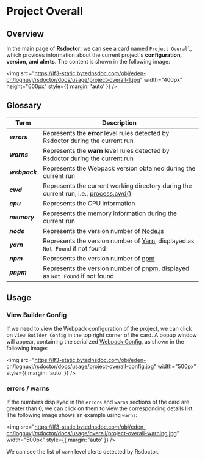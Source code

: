 # Project Overall

## Overview

In the main page of **Rsdoctor**, we can see a card named `Project Overall`, which provides information about the current project's **configuration, version, and alerts**. The content is shown in the following image:

<img
  src="https://lf3-static.bytednsdoc.com/obj/eden-cn/lognuvj/rsdoctor/docs/usage/project-overall-1.jpg"
  width="400px"
  height="600px"
  style={{ margin: 'auto' }}
/>

## Glossary

| Term                  | Description                                                                                                                                                   |
| --------------------- | ------------------------------------------------------------------------------------------------------------------------------------------------------------- |
| <b><i>errors</i></b>  | Represents the **error** level rules detected by Rsdoctor during the current run                                                                              |
| <b><i>warns</i></b>   | Represents the **warn** level rules detected by Rsdoctor during the current run                                                                               |
| <b><i>webpack</i></b> | Represents the Webpack version obtained during the current run                                                                                                |
| <b><i>cwd</i></b>     | Represents the current working directory during the current run, i.e., [process.cwd()](https://nodejs.org/dist/latest-v18.x/docs/api/process.html#processcwd) |
| <b><i>cpu</i></b>     | Represents the CPU information                                                                                                                                |
| <b><i>memory</i></b>  | Represents the memory information during the current run                                                                                                      |
| <b><i>node</i></b>    | Represents the version number of [Node.js](https://nodejs.org/)                                                                                               |
| <b><i>yarn</i></b>    | Represents the version number of [Yarn](https://yarnpkg.com/), displayed as `Not Found` if not found                                                          |
| <b><i>npm</i></b>     | Represents the version number of [npm](https://www.npmjs.com/)                                                                                                |
| <b><i>pnpm</i></b>    | Represents the version number of [pnpm](https://pnpm.io/), displayed as `Not Found` if not found                                                              |

## Usage

### View Builder Config

If we need to view the Webpack configuration of the project, we can click on `View Builder Config` in the top right corner of the card. A popup window will appear, containing the serialized [Webpack Config](https://webpack.js.org/configuration/), as shown in the following image:

<img
  src="https://lf3-static.bytednsdoc.com/obj/eden-cn/lognuvj/rsdoctor/docs/usage/project-overall-config.jpg"
  width="500px"
  style={{ margin: 'auto' }}
/>

### errors / warns

If the numbers displayed in the `errors` and `warns` sections of the card are greater than 0, we can click on them to view the corresponding details list. The following image shows an example using `warns`:

<img
  src="https://lf3-static.bytednsdoc.com/obj/eden-cn/lognuvj/rsdoctor/docs/usage/overall/project-overall-warning.jpg"
  width="500px"
  style={{ margin: 'auto' }}
/>

We can see the list of `warn` level alerts detected by Rsdoctor.
